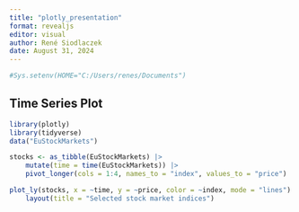 ```yaml
---
title: "plotly_presentation"
format: revealjs
editor: visual
author: René Siodlaczek
date: August 31, 2024
---
```


```r
#Sys.setenv(HOME="C:/Users/renes/Documents")
```

## Time Series Plot

```r
library(plotly)
library(tidyverse)
data("EuStockMarkets")

stocks <- as_tibble(EuStockMarkets) |> 
    mutate(time = time(EuStockMarkets)) |> 
    pivot_longer(cols = 1:4, names_to = "index", values_to = "price")  

plot_ly(stocks, x = ~time, y = ~price, color = ~index, mode = "lines") |> 
    layout(title = "Selected stock market indices")
```
